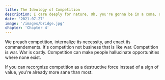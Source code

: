 ```yaml
---
title: The Ideology of Competition 
description: I care deeply for nature. Oh, you're gonna be in a coma, all right. He'll want to use your yacht, and I don't want this thing smelling like fish. Get me a vodka rocks. And a piece of toast. No! I was ashamed to be SEEN with you. I like being with you.
date: '2021-07-27'
image: '/images/bridge.jpg'
chapter: 'Chapter 4'
---
```


We preach competition, internalize its necessity, and enact its commandements. It's competition not business that is like war. Competition is war. War is costly. Competition can make people hallucinate opportunities where none exist. 

If you can recorgnize competition as a destructive force instead of a sign of value, you're already more sane than most. 

